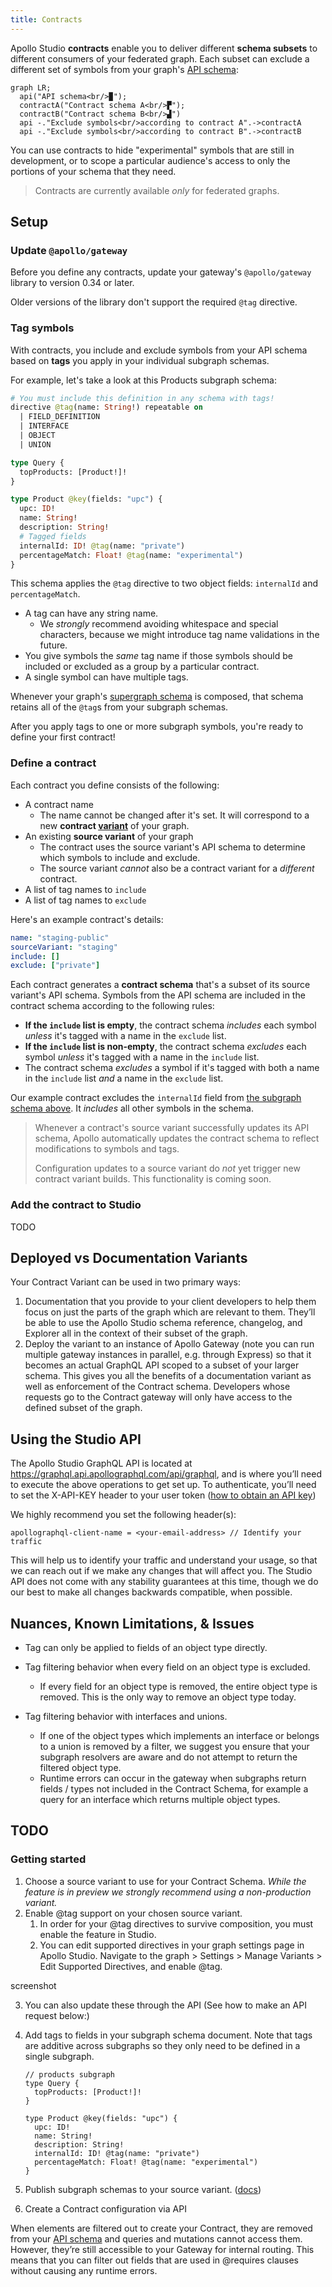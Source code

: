 ```yaml
---
title: Contracts
---
```


Apollo Studio **contracts** enable you to deliver different **schema subsets** to different consumers of your federated graph. Each subset can exclude a different set of symbols from your graph's [API schema](https://www.apollographql.com/docs/federation/#federated-schemas):

```mermaid
graph LR;
  api("API schema<br/>▉");
  contractA("Contract schema A<br/>▛");
  contractB("Contract schema B<br/>▟")
  api -."Exclude symbols<br/>according to contract A".->contractA
  api -."Exclude symbols<br/>according to contract B".->contractB
```

You can use contracts to hide "experimental" symbols that are still in development, or to scope a particular audience's access to only the portions of your schema that they need.

> Contracts are currently available _only_ for federated graphs.

## Setup

### Update `@apollo/gateway`

Before you define any contracts, update your gateway's `@apollo/gateway` library to version 0.34 or later.

Older versions of the library don't support the required `@tag` directive.

### Tag symbols

With contracts, you include and exclude symbols from your API schema based on **tags** you apply in your individual subgraph schemas.

For example, let's take a look at this Products subgraph schema:

```graphql{1-6,16-18}:title=products.graphql
# You must include this definition in any schema with tags!
directive @tag(name: String!) repeatable on
  | FIELD_DEFINITION
  | INTERFACE
  | OBJECT
  | UNION

type Query {
  topProducts: [Product!]!
}

type Product @key(fields: "upc") {
  upc: ID!
  name: String!
  description: String!
  # Tagged fields
  internalId: ID! @tag(name: "private")
  percentageMatch: Float! @tag(name: "experimental")
}
```

This schema applies the `@tag` directive to two object fields: `internalId` and `percentageMatch`.

* A tag can have any string name.
    * We *strongly* recommend avoiding whitespace and special characters, because we might introduce tag name validations in the future.
* You give symbols the _same_ tag name if those symbols should be included or excluded as a group by a particular contract.
* A single symbol can have multiple tags.

Whenever your graph's [supergraph schema](https://www.apollographql.com/docs/federation/#federated-schemas) is composed, that schema retains all of the `@tag`s from your subgraph schemas.



After you apply tags to one or more subgraph symbols, you're ready to define your first contract!

### Define a contract

Each contract you define consists of the following:

* A contract name
    * The name cannot be changed after it's set. It will correspond to a new **contract [variant](https://www.apollographql.com/docs/studio/org/graphs/#managing-variants)** of your graph.
* An existing **source variant** of your graph
    * The contract uses the source variant's API schema to determine which symbols to include and exclude.
    * The source variant _cannot_ also be a contract variant for a _different_ contract.
* A list of tag names to `include`
* A list of tag names to `exclude`

Here's an example contract's details:

```yaml
name: "staging-public"
sourceVariant: "staging"
include: []
exclude: ["private"]
```

Each contract generates a **contract schema** that's a subset of its source variant's API schema. Symbols from the API schema are included in the contract schema according to the following rules:

* **If the `include` list is empty**, the contract schema _includes_ each symbol _unless_ it's tagged with a name in the `exclude` list.
* **If the `include` list is non-empty**, the contract schema _excludes_ each symbol _unless_ it's tagged with a name in the `include` list.
* The contract schema _excludes_ a symbol if it's tagged with both a name in the `include` list _and_ a name in the `exclude` list.

Our example contract excludes the `internalId` field from [the subgraph schema above](#tagging-fields). It _includes_ all other symbols in the schema.

> Whenever a contract's source variant successfully updates its API schema, Apollo automatically updates the contract schema to reflect modifications to symbols and tags.
>
> Configuration updates to a source variant do _not_ yet trigger new contract variant builds. This functionality is coming soon.

### Add the contract to Studio

TODO


## Deployed vs Documentation Variants

Your Contract Variant can be used in two primary ways:
1) Documentation that you provide to your client developers to help them focus on just the parts of the graph which are relevant to them. They’ll be able to use the Apollo Studio schema reference, changelog, and Explorer all in the context of their subset of the graph.
2) Deploy the variant to an instance of Apollo Gateway (note you can run multiple gateway instances in parallel, e.g. through Express) so that it becomes an actual GraphQL API scoped to a subset of your larger schema. This gives you all the benefits of a documentation variant as well as enforcement of the Contract schema. Developers whose requests go to the Contract gateway will only have access to the defined subset of the graph.

## Using the Studio API

The Apollo Studio GraphQL API is located at https://graphql.api.apollographql.com/api/graphql, and is where you’ll need to execute the above operations to get set up. To authenticate, you’ll need to set the X-API-KEY header to your user token ([how to obtain an API key](https://www.apollographql.com/docs/studio/api-keys/))

We highly recommend you set the following header(s):

```
apollographql-client-name = <your-email-address> // Identify your traffic
```

This will help us to identify your traffic and understand your usage, so that we can reach out if we make any changes that will affect you. The Studio API does not come with any stability guarantees at this time, though we do our best to make all changes backwards compatible, when possible.

## Nuances, Known Limitations, & Issues

* Tag can only be applied to fields of an object type directly.
* Tag filtering behavior when every field on an object type is excluded.
    * If every field for an object type is removed, the entire object type is removed. This is the only way to remove an object type today.


* Tag filtering behavior with interfaces and unions.
    * If one of the object types which implements an interface or belongs to a union is removed by a filter, we suggest you ensure that your subgraph resolvers are aware and do not attempt to return the filtered object type.
    * Runtime errors can occur in the gateway when subgraphs return fields / types not included in the Contract Schema, for example a query for an interface which returns multiple object types.

## TODO

### Getting started

1. Choose a source variant to use for your Contract Schema. *While the feature is in preview we strongly recommend using a non-production variant.*
3. Enable @tag support on your chosen source variant.
    1. In order for your @tag directives to survive composition, you must enable the feature in Studio.
    2. You can edit supported directives in your graph settings page in Apollo Studio. Navigate to the graph > Settings > Manage Variants > Edit Supported Directives, and enable @tag.

screenshot

  3. You can also update these through the API (See how to make an API request below:)

  3. Add tags to fields in your subgraph schema document. Note that tags are additive across subgraphs so they only need to be defined in a single subgraph.

      ```
      // products subgraph
      type Query {
        topProducts: [Product!]!
      }

      type Product @key(fields: "upc") {
        upc: ID!
        name: String!
        description: String!
        internalId: ID! @tag(name: "private")
        percentageMatch: Float! @tag(name: "experimental")
      }
      ```

  4. Publish subgraph schemas to your source variant. ([docs](https://www.apollographql.com/docs/rover/subgraphs/#publishing-a-subgraph-schema-to-apollo-studio))

5. Create a Contract configuration via API

When elements are filtered out to create your Contract, they are removed from your [API schema](https://www.apollographql.com/docs/federation/#federated-schemas) and queries and mutations cannot access them. However, they’re still accessible to your Gateway for internal routing. This means that you can filter out fields that are used in @requires clauses without causing any runtime errors.
